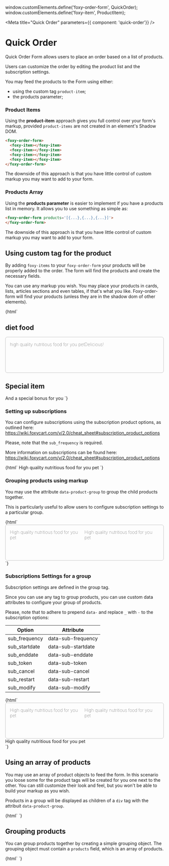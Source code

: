 window.customElements.define('foxy-order-form', QuickOrder);
window.customElements.define('foxy-item', ProductItem);

<Meta
 title="Quick Order"
 parameters={{ component: 'quick-order'}}
/>

# Quick Order

Quick Order Form allows users to place an order based on a list of products.

Users can customize the order by editing the product list and the subscription settings.

You may feed the products to the Form using either:

- using the custom tag `product-item`;
- the products parameter;

### Product Items

Using the **product-item** approach gives you full control over your form's markup, provided `product-items` are not created in an element's Shadow DOM.
```html
<foxy-order-form>
  <foxy-item></foxy-item>
  <foxy-item></foxy-item>
  <foxy-item></foxy-item>
  <foxy-item></foxy-item>
</foxy-order-form>
```
The downside of this approach is that you have little control of custom markup you may want to add to your form.

### Products Array

Using the **products parameter** is easier to implement if you have a products
list in memory. It allows you to use something as simple as:

```html
<foxy-order-form products='[{...},{...},{...}]'>
</foxy-order-form>
```

The downside of this approach is that you have little control of custom markup you may want to add to your form.

## Using custom tag for the product

By adding `foxy-items` to your `foxy-order-form` your products will be properly
added to the order. The form will find the products and create the necessary
fields.

You can use any markup you wish. You may place your products in cards, lists,
articles sections and even tables, if that's what you like. Foxy-order-form will
find your products (unless they are in the shadow dom of other elements).

<Preview>
  <Story name="Using product items">
    {html`
    <foxy-order-form>
      <style>
      .dietary-food {
        font-weight: 100;
        border: solid thin silver;
        border-radius: 6px;
        padding: 1em;
      display: flex;
      height: 6em;
      overflow:hidden;
    }
    .dietary-food img {
      height: 4em
    }
    </style>
      <h2>diet food</h2>
      <section class="dietary-food" style="">
        <foxy-item name="pup dog food" price="59.99"
          image="https://www.foxy.io/merchants/shopping-cart-full.svg">
          high quality nutritious food for you pet
        </foxy-item>
        <foxy-item name="pup dog rich food" price="69.99"
          image="https://www.foxy.io/merchants/shopping-cart-full.svg" >
          Delicious!
        </foxy-item>
      </section>
      <h2>Special item</h2>
      <foxy-item
        name="pup dog food"
        price="69.99"
        image="https://www.foxy.io/merchants/shopping-cart-full.svg">
        And a special bonus for you
      </foxy-item>
      </section>
    </foxy-order-form>
    `}
  </Story>
</Preview>

### Setting up subscriptions

You can configure subscriptions using the subscription product options, as outlined here:
https://wiki.foxycart.com/v/2.0/cheat_sheet#subscription_product_options

Please, note that the `sub_frequency` is required.

More information on subscriptions can be found here: https://wiki.foxycart.com/v/2.0/cheat_sheet#subscription_product_options

<Preview>
  <Story name="Product with subscription" >
    {html`
    <foxy-order-form frequencyOptions='["1d", "1w", ".5m", "1m"]'>
      <foxy-item
        name="Pup Dog Food"
        price="69.99"
        code="abc123"
        image="https://www.foxy.io/merchants/shopping-cart-full.svg"
        sub_frequency="1m"
        nutritional_facts="nutritional facts"
        >
        High quality nutritious food for you pet
      </foxy-item>
    </foxy-order-form>
    `}
  </Story>
</Preview>

### Grouping products using markup

You may use the attribute `data-product-group` to group the child products together.

This is particularly useful to allow users to configure subscription settings to a particular group.

<Preview>
  <Story name="Grouping with markup">
    {html`
    <foxy-order-form frequencyOptions='["1d", "1w", ".5m", "1m"]'>
      <section class="dietary-food" data-product-group="true">
        <foxy-item
          name="Pup Dog Food"
          price="69.99"
          code="abc123"
          image="https://www.foxy.io/merchants/shopping-cart-full.svg"
          nutritional_facts="nutritional facts"
          >
          High quality nutritious food for you pet
        </foxy-item>
        <foxy-item
          name="Pup Dog Food"
          price="69.99"
          code="abc123"
          image="https://www.foxy.io/merchants/shopping-cart-full.svg"
          nutritional_facts="nutritional facts"
          >
          High quality nutritious food for you pet
        </foxy-item>
      </section>
    </foxy-order-form>
    `}
  </Story>
</Preview>

### Subscriptions Settings for a group

Subscription settings are defined in the group tag.

Since you can use any tag to group products, you can use custom data attributes to configure your group of products.

Please, note that to adhere to prepend `data-` and replace `_` with `-` to the subscription options:

|Option| Attribute|
|------|----------|
|sub_frequency|data-sub-frequency|
|sub_startdate|data-sub-startdate|
|sub_enddate|data-sub-enddate|
|sub_token|data-sub-token|
|sub_cancel|data-sub-cancel|
|sub_restart|data-sub-restart|
|sub_modify|data-sub-modify|

<Preview>
  <Story name="Group subscription settings">
    {html`
    <foxy-order-form frequencyOptions='["1d", "1w", ".5m", "1m"]'>
      <section class="dietary-food" data-product-group="true" data-sub-frequency="60d" >
        <!-- A subscription will be created for these two items -->
        <foxy-item
          name="Pup Dog Food"
          price="69.99"
          code="abc123"
          image="https://www.foxy.io/merchants/shopping-cart-full.svg"
          nutritional_facts="nutritional facts"
          >
          High quality nutritious food for you pet
        </foxy-item>
        <foxy-item
          name="Pup Dog Food"
          price="69.99"
          code="abc123"
          image="https://www.foxy.io/merchants/shopping-cart-full.svg"
          nutritional_facts="nutritional facts"
          >
          High quality nutritious food for you pet
        </foxy-item>
      </section>
      <section class="organic-food">
        <!-- This item is not part of the subscription -->
        <foxy-item
          name="Pup Dog Food"
          price="69.99"
          code="abc123"
          image="https://www.foxy.io/merchants/shopping-cart-full.svg"
          nutritional_facts="nutritional facts"
          >
          High quality nutritious food for you pet
        </foxy-item>
      </section>
    </foxy-order-form>
    `}
  </Story>
</Preview>

## Using an array of products

You may use an array of product objects to feed the form.
In this scenario you loose some for the product tags will be created for you one next to the other.
You can still customize their look and feel, but you won't be able to build your markup as you wish.

Products in a group will be displayed as children of a `div` tag with the attribuit `data-product-group`.

<Preview>
  <Story name="Using an Array of products">
    {html`
    <foxy-order-form
   frequencyOptions='["1d", "1w", ".5m", "1m"]'
    products='[{"name":"Cub Puppy","price":"75.95"},{"name":"Bird Dog","price":"64.95"}]'>
    </foxy-order-form>
    `}
  </Story>
</Preview>

## Grouping products

You can group products together by creating a simple grouping object.
The grouping object must contain a `products` field, which is an array of products.


<Preview>
  <Story name="Array of grouped products">
    {html`
    <foxy-order-form
      frequencyOptions='["1d", "1w", ".5m", "1m"]'
    products='[{"sub_frequency":"1m", "products":[{"name":"Cub Puppy","price":"75.95"},{"name":"Bird Dog","price":"64.95"}]},{"name":"Organic Food","price":"80.00"}]'>
    </foxy-order-form>
    `}
  </Story>
</Preview>
